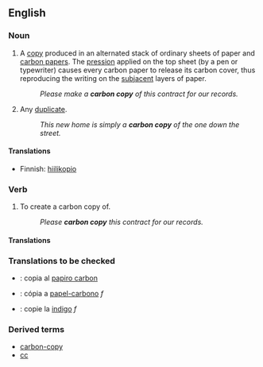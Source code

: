 {{wikipedia|carbon copying}}
==English==

===Noun===
{{en-noun|sg=[[carbon]] [[copy]]|carbon copies}}

# A [[copy]] produced in an alternated stack of ordinary sheets of paper and [[carbon paper]]s. The [[pression]] applied on the top sheet (by a pen or typewriter) causes every carbon paper to release its carbon cover, thus reproducing the writing on the [[subjacent]] layers of paper.
#:''Please make a '''carbon copy''' of this contract for our records.''
# Any [[duplicate]].
#:''This new home is simply a '''carbon copy''' of the one down the street.''

====Translations====
{{trans-top|a copy}}
*Finnish: [[hiilikopio]]
{{trans-mid}}
{{trans-bottom}}

{{trans-top|duplicate}}
{{trans-mid}}
{{trans-bottom}}

===Verb===
{{en-verb|inf=to [[carbon]] [[copy]]|carbon copies|carbon copying|carbon copied|carbon copied}}

# To create a carbon copy of.
#:''Please '''carbon copy''' this contract for our records.''

====Translations====
{{trans-top|to create a carbon copy of}}
{{trans-mid}}
{{trans-bottom}}

===Translations to be checked===
{{rfc-level|Translations to be checked at L3+ (AutoFormat would have corrected level of Translations to be checked)}}
{{checktrans}}
*{{ttbc|Interlingua}}: copia al [[papiro carbon]]
*{{ttbc|Portuguese}}: cópia a [[papel-carbono]] ''f''
*{{ttbc|Romanian}}: copie la [[indigo]] ''f''

===Derived terms===
*[[carbon-copy]]
*[[cc]]